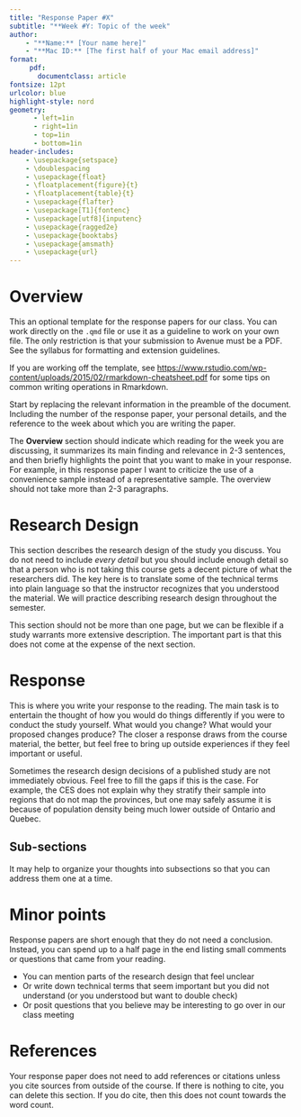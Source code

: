 ```yaml
---
title: "Response Paper #X"
subtitle: "**Week #Y: Topic of the week"
author: 
    - "**Name:** [Your name here]"
    - "**Mac ID:** [The first half of your Mac email address]"
format: 
     pdf:
       documentclass: article
fontsize: 12pt
urlcolor: blue
highlight-style: nord
geometry:
      - left=1in
      - right=1in
      - top=1in
      - bottom=1in
header-includes:
    - \usepackage{setspace}
    - \doublespacing
    - \usepackage{float}
    - \floatplacement{figure}{t}
    - \floatplacement{table}{t}
    - \usepackage{flafter}
    - \usepackage[T1]{fontenc}
    - \usepackage[utf8]{inputenc}
    - \usepackage{ragged2e}
    - \usepackage{booktabs}
    - \usepackage{amsmath}
    - \usepackage{url}
---
```


# Overview

This an optional template for the response papers for our class. You can work directly on the `.qmd` file or use it as a guideline to work on your own file. The only restriction is that your submission to Avenue must be a PDF. See the syllabus for formatting and extension guidelines.

If you are working off the template, see <https://www.rstudio.com/wp-content/uploads/2015/02/rmarkdown-cheatsheet.pdf> for some tips on common writing operations in Rmarkdown.

Start by replacing the relevant information in the preamble of the document. Including the number of the response paper, your personal details, and the reference to the week about which you are writing the paper.

The **Overview** section should indicate which reading for the week you are discussing, it summarizes its main finding and relevance in 2-3 sentences, and then briefly highlights the point that you want to make in your response. For example, in this response paper I want to criticize the use of a convenience sample instead of a representative sample. The overview should not take more than 2-3 paragraphs.

# Research Design

This section describes the research design of the study you discuss. You do not need to include *every detail* but you should include enough detail so that a person who is not taking this course gets a decent picture of what the researchers did. The key here is to translate some of the technical terms into plain language so that the instructor recognizes that you understood the material. We will practice describing research design throughout the semester. 

This section should not be more than one page, but we can be flexible if a study warrants more extensive description. The important part is that this does not come at the expense of the next section.

# Response

This is where you write your response to the reading. The main task is to entertain the thought of how you would do things differently if you were to conduct the study yourself. What would you change? What would your proposed changes produce? The closer a response draws from the course material, the better, but feel free to bring up outside experiences if they feel important or useful. 

Sometimes the research design decisions of a published study are not immediately obvious. Feel free to fill the gaps if this is the case. For example, the CES does not explain why they stratify their sample into regions that do not map the provinces, but one may safely assume it is because of population density being much lower outside of Ontario and Quebec.

## Sub-sections

It may help to organize your thoughts into subsections so that you can address them one at a time.

# Minor points

Response papers are short enough that they do not need a conclusion. Instead, you can spend up to a half page in the end listing small comments or questions that came from your reading.

- You can mention parts of the research design that feel unclear
- Or write down technical terms that seem important but you did not understand (or you understood but want to double check)
- Or posit questions that you believe may be interesting to go over in our class meeting

# References

Your response paper does not need to add references or citations unless you cite sources from outside of the course. If there is nothing to cite, you can delete this section. If you do cite, then this does not count towards the word count.

